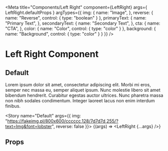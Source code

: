 
<Meta
    title="Components/Left Right"
    component={LeftRight}
    args={ LeftRight.defaultProps }
    argTypes={{
        img: {
            name: "Image",
        },
        reverse: {
            name: "Reverse",
            control: { type: "boolean" }
        },
        primaryText: {
            name: "Primary Text",
        },
        secondaryText: {
            name: "Secondary Text",
        },
        cta: {
            name: "CTA",
        },
        color: {
            name: "Color",
            control: { type: "color" }
        },
        background: {
            name: "Background",
            control: { type: "color" }
        }
    }}
/>

# Left Right Component

## Default

Lorem ipsum dolor sit amet, consectetur adipiscing elit. Morbi mi eros, semper nec massa eu, semper aliquet ipsum. Nunc molestie libero sit amet bibendum hendrerit. Curabitur egestas auctor ultrices. Nunc pharetra massa non nibh sodales condimentum. Integer laoreet lacus non enim interdum finibus.

<Story
    name="Default"
    args={{
        img: "https://fakeimg.pl/800x600/cccccc,128/7d7d7d,255/?text=Img&font=lobster",
        reverse: false
    }}>
    {(args) => <LeftRight {...args} />}
</Story>

## Props

<ArgsTable of={LeftRight} />